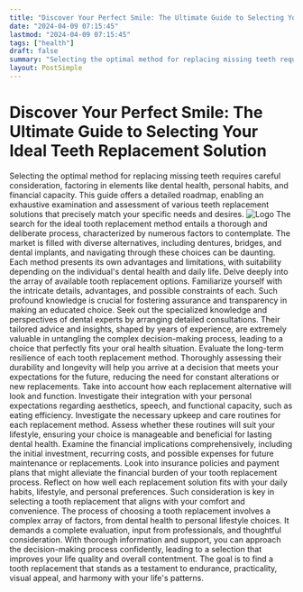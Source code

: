 ```yaml
---
title: "Discover Your Perfect Smile: The Ultimate Guide to Selecting Your Ideal Teeth Replacement Solution"
date: "2024-04-09 07:15:45"
lastmod: "2024-04-09 07:15:45"
tags: ["health"]
draft: false
summary: "Selecting the optimal method for replacing missing teeth requires careful consideration, factoring in elements like dental health, personal habits, and financial capacity. This guide offers a detailed roadmap, enabling an exhaustive examination and assessment of various teeth replacement solutions that precisely match your specific needs and desires."
layout: PostSimple
---
```

# Discover Your Perfect Smile: The Ultimate Guide to Selecting Your Ideal Teeth Replacement Solution
Selecting the optimal method for replacing missing teeth requires careful consideration, factoring in elements like dental health, personal habits, and financial capacity. This guide offers a detailed roadmap, enabling an exhaustive examination and assessment of various teeth replacement solutions that precisely match your specific needs and desires.
<img alt="Logo" src="https://cdn.seniorsselection.com/src_image/45f8104adf602edd1d1dfea0de919999.webp"/>
The search for the ideal tooth replacement method entails a thorough and deliberate process, characterized by numerous factors to contemplate. The market is filled with diverse alternatives, including dentures, bridges, and dental implants, and navigating through these choices can be daunting. Each method presents its own advantages and limitations, with suitability depending on the individual's dental health and daily life.
Delve deeply into the array of available tooth replacement options. Familiarize yourself with the intricate details, advantages, and possible constraints of each. Such profound knowledge is crucial for fostering assurance and transparency in making an educated choice.
Seek out the specialized knowledge and perspectives of dental experts by arranging detailed consultations. Their tailored advice and insights, shaped by years of experience, are extremely valuable in untangling the complex decision-making process, leading to a choice that perfectly fits your oral health situation.
Evaluate the long-term resilience of each tooth replacement method. Thoroughly assessing their durability and longevity will help you arrive at a decision that meets your expectations for the future, reducing the need for constant alterations or new replacements.
Take into account how each replacement alternative will look and function. Investigate their integration with your personal expectations regarding aesthetics, speech, and functional capacity, such as eating efficiency.
Investigate the necessary upkeep and care routines for each replacement method. Assess whether these routines will suit your lifestyle, ensuring your choice is manageable and beneficial for lasting dental health.
Examine the financial implications comprehensively, including the initial investment, recurring costs, and possible expenses for future maintenance or replacements. Look into insurance policies and payment plans that might alleviate the financial burden of your tooth replacement process.
Reflect on how well each replacement solution fits with your daily habits, lifestyle, and personal preferences. Such consideration is key in selecting a tooth replacement that aligns with your comfort and convenience.
The process of choosing a tooth replacement involves a complex array of factors, from dental health to personal lifestyle choices. It demands a complete evaluation, input from professionals, and thoughtful consideration. With thorough information and support, you can approach the decision-making process confidently, leading to a selection that improves your life quality and overall contentment. The goal is to find a tooth replacement that stands as a testament to endurance, practicality, visual appeal, and harmony with your life's patterns.
        